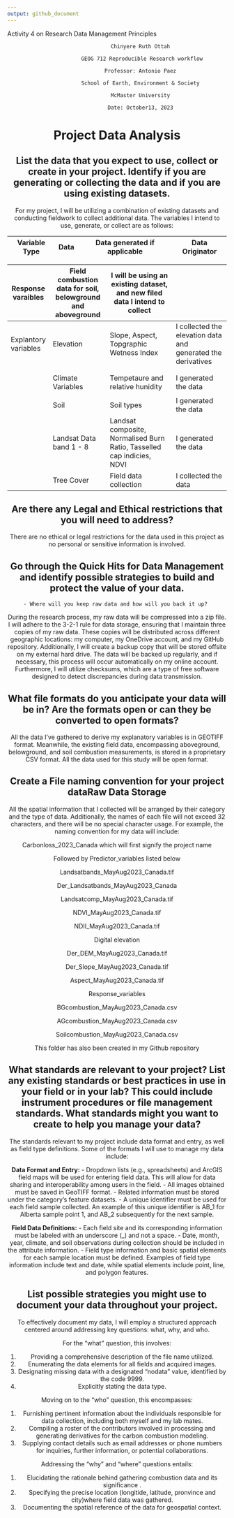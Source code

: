 ```yaml
---
output: github_document
---
```


Activity 4 on Research Data Management Principles

<div align="center">

                    Chinyere Ruth Ottah 

<div align="center">

                    GEOG 712 Reproducible Research workflow

<div align="center">

                    Professor: Antonio Paez 

<div align="center">

                    School of Earth, Environment & Society 

<div align="center">

                    McMaster University 

<div align="center">

                    Date: October13, 2023 

# Project Data Analysis

## List the data that you expect to use, collect or create in your project. Identify if you are generating or collecting the data and if you are using existing datasets.

For my project, I will be utilizing a combination of existing datasets
and conducting fieldwork to collect additional data. The variables I
intend to use, generate, or collect are as follows:

| Variable Type | Data | Data generated if applicable | Data Originator |
|---------------|------|------------------------------|-----------------|

| Response varaibles   | Field combustion data for soil, belowground and aboveground | I will be using an existing dataset, and new filed data I intend to collect |                                                              |
|----------------------|-------------------------------------------------------------|-----------------------------------------------------------------------------|--------------------------------------------------------------|
| Explantory variables | Elevation                                                   | Slope, Aspect, Topgraphic Wetness Index                                     | I collected the elevation data and generated the derivatives |
|                      |                                                             |                                                                             |                                                              |
|                      |                                                             |                                                                             |                                                              |
|                      | Climate Variables                                           | Tempetaure and relative hunidity                                            | I generated the data                                         |
|                      |                                                             |                                                                             |                                                              |
|                      | Soil                                                        | Soil types                                                                  | I generated the data                                         |
|                      | Landsat Data band 1 - 8                                     | Landsat composite, Normalised Burn Ratio, Tasselled cap indicies, NDVI      | I generated the data                                         |
|                      | Tree Cover                                                  | Field data collection                                                       | I collected the data                                         |

## Are there any Legal and Ethical restrictions that you will need to address?

There are no ethical or legal restrictions for the data used in this
project as no personal or sensitive information is involved.

## Go through the Quick Hits for Data Management and identify possible strategies to build and protect the value of your data.

    - Where will you keep raw data and how will you back it up? 

During the research process, my raw data will be compressed into a zip
file. I will adhere to the 3-2-1 rule for data storage, ensuring that I
maintain three copies of my raw data. These copies will be distributed
across different geographic locations: my computer, my OneDrive account,
and my GitHub repository. Additionally, I will create a backup copy that
will be stored offsite on my external hard drive. The data will be
backed up regularly, and if necessary, this process will occur
automatically on my online account. Furthermore, I will utilize
checksums, which are a type of free software designed to detect
discrepancies during data transmission.

## What file formats do you anticipate your data will be in? Are the formats open or can they be converted to open formats?

All the data I’ve gathered to derive my explanatory variables is in
GEOTIFF format. Meanwhile, the existing field data, encompassing
aboveground, belowground, and soil combustion measurements, is stored in
a proprietary CSV format. All the data used for this study will be open
format.

## Create a File naming convention for your project dataRaw Data Storage

All the spatial information that I collected will be arranged by their
category and the type of data. Additionally, the names of each file will
not exceed 32 characters, and there will be no special character usage.
For example, the naming convention for my data will include:

Carbonloss_2023_Canada which will first signify the project name

Followed by Predictor_variables listed below

Landsatbands_MayAug2023_Canada.tif

Der_Landsatbands_MayAug2023_Canada

Landsatcomp_MayAug2023_Canada.tif

NDVI_MayAug2023_Canada.tif

NDII_MayAug2023_Canada.tif

Digital elevation

Der_DEM_MayAug2023_Canada.tif

Der_Slope_MayAug2023_Canada.tif

Aspect_MayAug2023_Canada.tif

Response_variables

BGcombustion_MayAug2023_Canada.csv

AGcombustion_MayAug2023_Canada.csv

Soilcombustion_MayAug2023_Canada.csv

This folder has also been created in my Github repository

## What standards are relevant to your project? List any existing standards or best practices in use in your field or in your lab? This could include instrument procedures or file management standards. What standards might you want to create to help you manage your data?

The standards relevant to my project include data format and entry, as
well as field type definitions. Some of the formats I will use to manage
my data include:

**Data Format and Entry:** - Dropdown lists (e.g., spreadsheets) and
ArcGIS field maps will be used for entering field data. This will allow
for data sharing and interoperability among users in the field. - All
images obtained must be saved in GeoTIFF format. - Related information
must be stored under the category’s feature datasets. - A unique
identifier must be used for each field sample collected. An example of
this unique identifier is AB_1 for Alberta sample point 1, and AB_2
subsequently for the next sample.

**Field Data Definitions:** - Each field site and its corresponding
information must be labeled with an underscore (\_) and not a space. -
Date, month, year, climate, and soil observations during collection
should be included in the attribute information. - Field type
information and basic spatial elements for each sample location must be
defined. Examples of field type information include text and date, while
spatial elements include point, line, and polygon features.

## List possible strategies you might use to document your data throughout your project.

To effectively document my data, I will employ a structured approach
centered around addressing key questions: what, why, and who.

For the “what” question, this involves:

1.  Providing a comprehensive description of the file name utilized.
2.  Enumerating the data elements for all fields and acquired images.
3.  Designating missing data with a designated “nodata” value,
    identified by the code 9999.
4.  Explicitly stating the data type.

Moving on to the “who” question, this encompasses:

1.  Furnishing pertinent information about the individuals responsible
    for data collection, including both myself and my lab mates.
2.  Compiling a roster of the contributors involved in processing and
    generating derivatives for the carbon combustion modeling.
3.  Supplying contact details such as email addresses or phone numbers
    for inquiries, further information, or potential collaborations.

Addressing the “why” and “where” questions entails:

1.  Elucidating the rationale behind gathering combustion data and its
    significance .
2.  Specifying the precise location (longitide, latitude, pronvince and
    city)where field data was gathered.
3.  Documenting the spatial reference of the data for geospatial
    context.
